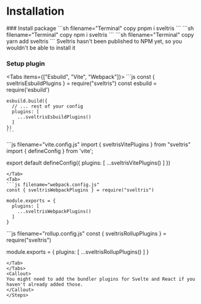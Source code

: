
# Installation

<Steps>
### Install package
<Tabs items={['pnpm', 'npm', 'yarn']}>
  <Tab>
    ```sh filename="Terminal" copy
    pnpm i sveltris
    ```
  </Tab>
  <Tab>
    ```sh filename="Terminal" copy
    npm i sveltris
    ```
  </Tab>
  <Tab>
    ```sh filename="Terminal" copy
    yarn add sveltris
    ```
  </Tab>
</Tabs>

  <Callout type="error" emoji="️🚫">
  Sveltris hasn't been published to NPM yet, so you wouldn't be able to install it
  </Callout>

### Setup plugin

<Tabs items={["Esbuild",  "Vite", "Webpack"]}>
  <Tab>
    ```js
    const { sveltrisEsbuildPlugins } = require("sveltris")
    const esbuild = require('esbuild')

    esbuild.build({
      // ... rest of your config
      plugins: [
        ...sveltrisEsbuildPlugins()
      ]
    })
    ```
  </Tab>
  <Tab>
  ```js filename="vite.config.js"
  import { sveltrisVitePlugins } from "sveltris"
  import { defineConfig } from 'vite';

  export default defineConfig({
    plugins: [
      ...sveltrisVitePlugins()
    ]
  })
  ```
  </Tab>
  <Tab>
  ```js filename="webpack.config.js"
  const { sveltrisWebpackPlugins } = require("sveltris")

  module.exports = {
    plugins: [
      ...sveltrisWebpackPlugins()
    ]
  }
  ```
  </Tab>
    <Tab>
  ```js filename="rollup.config.js"
  const { sveltrisRollupPlugins } = require("sveltris")

  module.exports = {
    plugins: [
      ...sveltrisRollupPlugins()
    ]
  }
  ```
  </Tab>
</Tabs>
  <Callout>
  You might need to add the bundler plugins for Svelte and React if you haven't already added those.
  </Callout>
</Steps>
